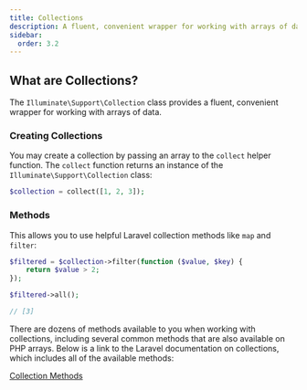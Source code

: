 ```yaml
---
title: Collections
description: A fluent, convenient wrapper for working with arrays of data
sidebar:
  order: 3.2
---
```


## What are Collections?
The `Illuminate\Support\Collection` class provides a fluent, convenient wrapper for working with arrays of data.

### Creating Collections
You may create a collection by passing an array to the `collect` helper function. The `collect` function returns an instance of the `Illuminate\Support\Collection` class:

```php
$collection = collect([1, 2, 3]);
```
### Methods
This allows you to use helpful Laravel collection methods like `map` and `filter`:

```php
$filtered = $collection->filter(function ($value, $key) {
    return $value > 2;
});

$filtered->all();

// [3]
```
There are dozens of methods available to you when working with collections, including several common methods that are also available on PHP arrays. 
Below is a link to the Laravel documentation on collections, which includes all of the available methods:

[Collection Methods](https://laravel.com/docs/10.x/collections#available-methods)
